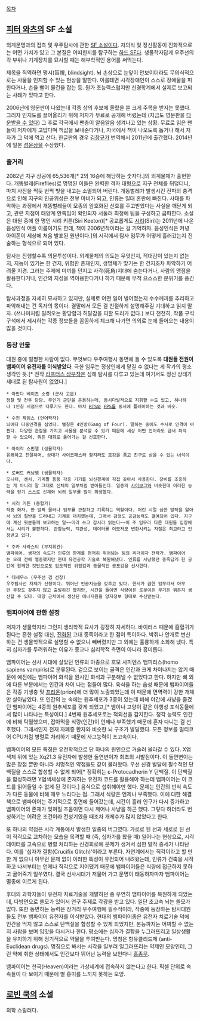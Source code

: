 [[목차]]

== [[피터 와츠]]의 SF 소설 ==
외계문명과의 접촉 및 우주탐사에 관한 [[SF 소설]]이다. 자의식 및 정신활동이 진화적으로는 어떤 가치가 있고 그 본질은 어떠한지를 탐구하는 [[하드 SF]]다. 생물학자답게 우주선의 각 부위나 기계장치를 묘사할 때는 해부학적인 용어를 써먹는다.

제목을 직역하면 맹시(盲視, blindsight). 뇌 손상으로 눈앞이 안보이더라도 무의식적으로는 사물을 인지할 수 있는 현상을 말한다. 이를테면 시각장애인이 스스로 장애물을 피한다거나, 손을 뻗어 물건을 잡는 등. 뭔가 초능력스럽지만 신경학계에서 실제로 보고되는 사례가 있다고 한다.

2006년에 영문판이 나왔는데 각종 상의 후보에 올랐을 뿐 크게 주목을 받지는 못했다. 그러자 인지도를 끌어올리기 위해 저자가 무료로 공개해 버렸는데 (지금도 영문판을 [http://rifters.com/real/Blindsight.htm 다운받을 수 있다]) 그 후로 각국에서 팬층이 알음알음 생겨나고 있는 상황. 무료로 읽은 팬들이 저자에게 고맙다며 책값을 보내준다거나, 자국에서 책이 나오도록 돕거나 해서 저자가 그 덕에 먹고 산다. 한글판의 경우 [[김창규]]가 번역해서 2011년에 출간했다. 2014년에 일본 [[성운상]]을 수상했다.

=== 줄거리 ===
2082년 지구 상공에 65,536개[* 2의 16승에 해당하는 숫자다.]의 외계물체가 출현한다. 개똥벌레(Fireflies)로 명명된 이들은 완벽한 격자 대형으로 지구 전체를 뒤덮더니, 마치 사진을 찍듯 번쩍 빛을 내고는 소멸되어 버린다. 개똥벌레가 발생시킨 전파의 충격으로 인해 지구의 인공위성은 전부 마비가 되고, 인류는 일대 혼란에 빠진다. 사태를 파악하는 과정에서 개똥벌레들이 모종의 암호화된 신호를 주고받았다는 사실을 깨닫게 되고, 관련 지점이 태양계 안쪽임이 확인되자 서둘러 최정예 팀을 구성하고 급파한다. 소설은 대원 중에 한 명인 시리 키튼(Siri Keeton)[* 공교롭게도 [[시리]](Siri)는 2011년에 나온 음성인식 어플 이름이기도 한데, 책이 2006년작이라는 걸 기억하자. 음성인식은 커녕 아이폰이 세상에 처음 발표된 원년이다.]의 시각에서 탐사 임무가 어떻게 흘러갔는지 진술하는 형식으로 되어 있다.

탐사는 진행할수록 의문투성이다. 외계물체의 의도는 무엇인지, 적대감이 있는지 없는지, 지능이 있기는 한 건지, 위험한 존재인지, 생명체가 맞기는 한 건지조차 파악하기 어려울 지경. 그러는 주제에 미끼를 던지고 사각(死角)지대에 숨는다거나, 사람의 맹점을 활용한다거나, 인간의 지성을 역이용한다거나 하기 때문에 무척 으스스한 분위기를 풍긴다.

탐사과정을 자세히 묘사하고 있지만, 실제로 어떤 일이 벌어졌는지 수수께끼를 추리하고 파악해내는 건 독자의 몫이다. 결말에서 모든 걸 친절하게 설명해주길 기대하고 읽지 말자. (쓰나미처럼 밀려오는 황당함과 허탈감을 피할 도리가 없다.) 보다 천천히, 작품 구석구석에서 제시하는 각종 정보들을 꼼꼼하게 체크해 나가면 의외로 눈에 들어오는 내용이 많을 것이다.
=== 등장 인물 ===
대원 중에 멀쩡한 사람이 없다. 무엇보다 우주여행시 동면에 들 수 있도록 '''대원들 전원이 뱀파이어 유전자를 이식받았다'''. 극한 임무는 정상인에게 맡길 수 없다는 게 작가의 평소 생각인 듯.[* 전작 [[리프터스 삼부작]]은 심해 탐사를 다루고 있는데 여기서도 정신 상태가 제대로 된 탐사원이 없었다.]

 * 아만다 베이츠 소령 (군사 고문)
 정찰 및 전투 담당. 무인기 군단을 운용하는데, 동시다발적으로 지휘할 수도 있고, 하나하나 1인칭 시점으로 다루기도 한다. 마치 [[RTS]]와 [[FPS]]를 동시에 플레이하는 것과 비슷.

 * 수전 제임스 (언어학자)
 뇌에다 다중인격을 심었다. 별칭은 4인방(Gang of Four). 말하는 중에도 수시로 인격이 바뀐다. 다양한 관점을 가지고 사물을 분석할 수 있기 때문에 세상 어떤 언어라도 금새 파악할 수 있으며, 뭐든 대화로 풀어가는 걸 선호한다.

 * 아이작 스핀델 (생물학자)
 유쾌하고 친절하며, 상대가 사이코패스라 할지라도 호감을 품고 친구로 삼을 수 있는 녀석이다.

 * 로버트 커닝햄 (생물학자)
 모니터, 센서, 기계팔 등등 각종 기기를 뇌신경계에 직접 꽂아서 사용한다. 장비를 조종하는 게 아니라 말 그대로 신체의 일부처럼 받아들인다. 일종의 [[사이보그]]와 비슷한데 이러한 능력을 얻기 스스로 신체와 뇌의 일부를 많이 희생했다.

 * 시리 키튼 (종합가)
 작중 화자. 한 발짝 물러나 임무를 관찰하고 기록하는 역할이다. 어린 시절 심한 발작을 앓아서 뇌의 절반을 드러내고 기계로 대치했는데, 그래서 감정도 공감능력도 결여되어 있다. 지구에 계신 윗분들께 보고하는 일~~이라 쓰고 감시라 읽는다~~이 주 임무라 다른 대원들 입장에서는 시리가 불편하다. 관찰능력, 객관성, 데이터를 이모저모 변환시키는 자질은 최고라고 인정받고 있다.

 * 주카 사라스티 (부지휘관)
 뱀파이어. 생각의 속도가 인류의 한계를 현저히 뛰어넘는 팀의 리더이자 전략가. 뱀파이어는 오래 전에 멸종했지만 현대 유전공학 기술로 복원해냈다. 인류를 사냥했던 종족답게 한 공간에 함께한 것만으로도 압도적인 위압감과 동물적인 공포감을 선사한다.

 * 테세우스 (우주선 겸 선장)
 우주탐사선 자체가 선장이다. 뛰어난 인공지능을 갖추고 있다. 한시가 급한 임무라서 아무런 무장도 갖추지 않고 출발하긴 했지만, 시간을 들이면 식량이든 로봇이든 무기든 뭐든지 생산할 수 있다. 태양 근처에서 생산된 에너지원을 양자정보 형태로 수신받는다.
=== 뱀파이어에 관한 설정 ===
저자가 생물학자라 그런지 생리학적 묘사가 굉장히 자세하다. 바이러스 때문에 흡혈귀가 된다는 흔한 설정 대신, [[진화]]된 고대 종족이라고 한 점이 특이하다. 박쥐나 안개로 변신하는 건 생물학적으로 설명할 수 없으니 빼버렸지만 그 외에는 훌륭하게 소화해 냈다. 특히 십자가를 두려워하는 이유가 종교나 심리학적 측면이 아니라 흥미롭다.

뱀파이어는 선사 시대에 살았던 인류의 아종으로 호모 사피엔스 뱀피리스(homo sapiens vampiris)로 분류된다. 겉으로 보이는 골격은 인간과 크게 차이나지는 않기 때문에 예전에는 뱀파이어 화석을 원시인 화석과 구분해낼 수 없었다고 한다. 하지만 뼈 외에 다른 부분에서는 인간과 차이 나는 점들이 많다. 육식을 하는 습성 때문에 뱀파이어들은 각종 기생충 및 [[프리온]](prion)에 더 많이 노출되었는데 이 때문에 면역력이 강한 개체만 살아남았다. 또 인간의 눈 속에는 원추세포가 3종이 있는데 비해 야간에 사냥을 즐겼던 뱀파이어는 4종의 원추세포를 갖게 되었고,[* 뱀이나 고양이 같은 야행성 포식동물에서 많이 나타나는 특성이다.] 4번째 원추세포로는 적외선을 감지한다. 청각 능력도 인간에 비해 탁월했으며, 잡아먹을 식량(인간)이 언제나 부족했기 때문에 혼자 다니는 걸 선호했다. 그래서인지 천재 자폐증 환자와 비슷한 뇌 구조가 발달했다. 모든 정보를 멀티코어 CPU처럼 병렬로 처리하기 때문에 사고능력이 초고속이다.

뱀파이어의 모든 특징은 유전학적으로 단 하나의 원인으로 거슬러 올라갈 수 있다. X염색체 위에 있는 Xq21.3 유전자에 발생한 돌연변이가 최초의 시발점이다. 이 돌연변이는 많은 장점 뿐만 아니라 치명적인 약점들도 같이 불러왔다. 우선 신경 발달에 필수적인 단백질을 스스로 합성할 수 없게 되어[* 정확히는 ε-Protocadherin Y 단백질. 이 단백질을 합성하려면 Y염색체상에 존재하는 유전자 코드를 활용해야 하는데 뱀파이어는 이 코드를 읽어들일 수 없게 된 것이다.] 음식으로 섭취해야만 했다. 문제는 인간의 번식 속도가 다른 동물에 비해 매우 느리다는 점. 그래서 식량은 언제나 부족했다. 이에 대한 해결책으로 뱀파이어는 주기적으로 동면에 들어갔는데, 시간이 흘러 인구가 다시 증가하고 뱀파이어의 존재가 잊혀질 즈음이면 다시 깨어나 사냥을 하곤 했다. 그렇다 하더라도 번성하기는 어려운 조건이라 전성기였을 때조차 개체수가 많지 않았다고 한다.

또 하나의 약점은 시각 계통에서 발생한 일종의 버그였다. 가로로 된 선과 세로로 된 선이 직각으로 교차하는 모습을 목격할 때 (즉, 십자가를 봤을 때) 일어나는 현상으로, 시각 데이터를 고속으로 병렬 처리하는 신경회로에 문제가 생겨서 심한 발작 증세가 나타난다. 이를 '십자가 결함(Crucifix Glitch)'이라고 부른다. 자연계에서는 직각이라고 할 만한 게 없으니 아무런 문제 없이 이러한 특성이 유전되어 내려왔는데, 인류가 건축을 시작하고 나서부터는 언제나 직각으로 지어댔기 때문에 뱀파이어들은 식량에 접근하지 못하고 굶어죽기 일쑤였다. 결국 선사시대가 저물어 가고 문명이 태동하자마자 뱀파이어는 멸종에 이르게 된다.

후대의 과학자들이 유전자 치료기술을 개발하던 중 우연히 뱀파이어를 복원하게 되었는데, 다방면으로 쓸모가 있어서 연구 주제로 각광을 받고 있다. 일단 초고속 뇌는 쓸모가 많다. 또한 동면하는 능력은 장거리 우주여행에 필수적이라, 작중에 등장하는 탐사대원들도 전부 뱀파이어 유전자를 이식받았다. 현대의 뱀파이어종은 유전자 치료기술 덕에 인간을 먹지 않고 스스로 단백질을 합성할 수 있게 되었지만, 본능까지는 어찌할 수 없는지 사람을 보며 입맛을 다시거나 한다. 평소에는 십자가 결함을 누그러뜨리고 일상생활을 유지하기 위해 정기적으로 약물을 투여받는다. 명칭은 항유클리드제 (anti-Euclidean drugs). 명칭으로 봐서는 시각을 일부러 일그러뜨리는 약제인 모양인데, 그런 약에 취한 상태에서도 인간보다 뛰어난 능력을 보인다니 [[흠좀무]].

뱀파이어는 천국(Heaven)이라는 가상세계에 접속하지 않는다고 한다. 픽셀 단위로 속속들이 다 보이기 때문에 별 흥미를 느끼지 못하는 모양.
== [[로빈 쿡]]의 소설 ==
의학 스릴러다.
